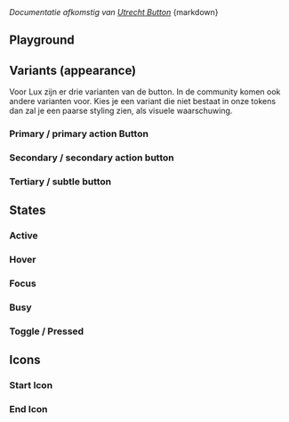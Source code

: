
<Meta of={ButtonStories} />

<cite className="lsb-citation">
  Documentatie afkomstig van
  <a href="https://nl-design-system.github.io/utrecht/storybook/?path=/docs/css_css-button--docs">Utrecht Button</a>
</cite>
<Markdown>{markdown}</Markdown>

## Playground

<Canvas of={ButtonStories.Playground} />
<Controls of={ButtonStories.Playground} />

## Variants (appearance)

Voor Lux zijn er drie varianten van de button. In de community komen ook andere varianten voor. Kies je een variant die
niet bestaat in onze tokens dan zal je een paarse styling zien, als visuele waarschuwing.

### Primary / primary action Button

<Description of={ButtonStories.Primary} />
<Canvas of={ButtonStories.Primary} />

### Secondary / secondary action button

<Description of={ButtonStories.Secondary} />
<Canvas of={ButtonStories.Secondary} />

### Tertiary / subtle button

<Description of={ButtonStories.Tertiary} />
<Canvas of={ButtonStories.Tertiary} />

## States

### Active

<Description of={ButtonStories.Active} />
<Canvas of={ButtonStories.Active} sourceState="none" />

### Hover

<Description of={ButtonStories.Hover} />
<Canvas of={ButtonStories.Hover} sourceState="none" />

### Focus

<Description of={ButtonStories.Focus} />
<Canvas of={ButtonStories.Focus} sourceState="none" />

### Busy

<Description of={ButtonStories.Busy} />
<Canvas of={ButtonStories.Busy} sourceState="hidden" />

### Toggle / Pressed

<Description of={ButtonStories.Toggle} />
<Canvas of={ButtonStories.Toggle} sourceState="hidden" />

## Icons

### Start Icon

<Description of={ButtonStories.WithStartIcon} />
<Canvas of={ButtonStories.WithStartIcon} sourceState="hidden" />

### End Icon

<Description of={ButtonStories.WithEndIcon} />
<Canvas of={ButtonStories.WithEndIcon} sourceState="hidden" />
